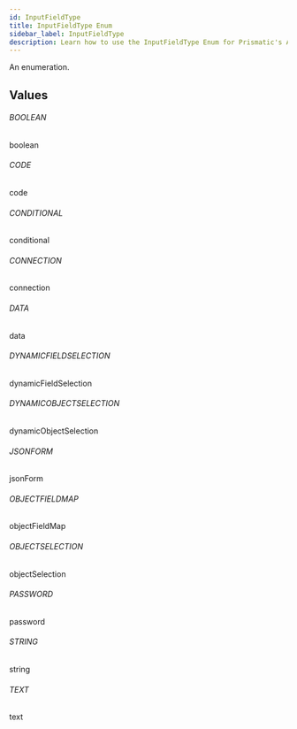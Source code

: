 ```yaml
---
id: InputFieldType
title: InputFieldType Enum
sidebar_label: InputFieldType
description: Learn how to use the InputFieldType Enum for Prismatic's API.
---
```


An enumeration.

## Values

###### BOOLEAN

boolean

###### CODE

code

###### CONDITIONAL

conditional

###### CONNECTION

connection

###### DATA

data

###### DYNAMICFIELDSELECTION

dynamicFieldSelection

###### DYNAMICOBJECTSELECTION

dynamicObjectSelection

###### JSONFORM

jsonForm

###### OBJECTFIELDMAP

objectFieldMap

###### OBJECTSELECTION

objectSelection

###### PASSWORD

password

###### STRING

string

###### TEXT

text
